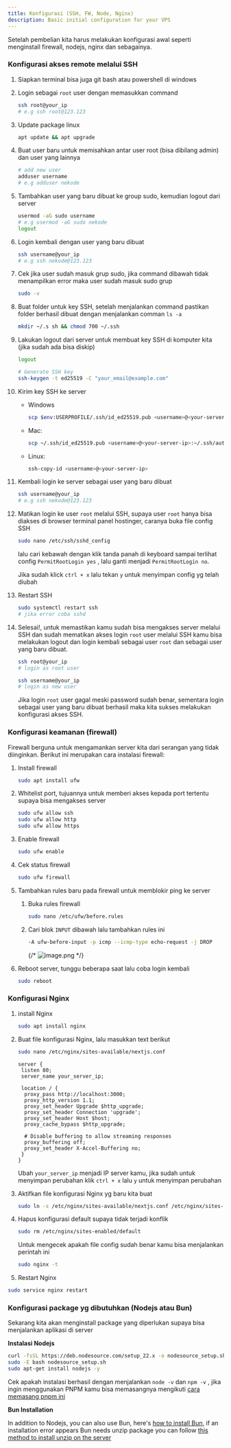 ```yaml
---
title: Konfigurasi (SSH, FW, Node, Nginx)
description: Basic initial configuration for your VPS
---
```


Setelah pembelian kita harus melakukan konfigurasi awal seperti menginstall firewall, nodejs, nginx dan sebagainya.

### Konfigurasi akses remote melalui SSH

1. Siapkan terminal bisa juga git bash atau powershell di windows
2. Login sebagai `root` user dengan memasukkan command
    
     
    
    ```bash
    ssh root@your_ip
    # e.g ssh root@123.123
    ```
    
3. Update package linux
    
    ```bash
    apt update && apt upgrade
    ```
    
4. Buat user baru untuk memisahkan antar user root (bisa dibilang admin) dan user yang lainnya
    
    ```bash
    # add new user
    adduser username
    # e.g adduser nekode
    ```
    
5. Tambahkan user yang baru dibuat ke group sudo, kemudian logout dari server
    
    ```bash
    usermod -aG sudo username
    # e.g usermod -aG sudo nekode
    logout
    ```
    
6. Login kembali dengan user yang baru dibuat
    
    ```bash
    ssh username@your_ip
    # e.g ssh nekode@123.123
    ```
    
7. Cek jika user sudah masuk grup sudo, jika command dibawah tidak menampilkan error maka user sudah masuk sudo grup
    
    ```bash
    sudo -v
    ```
    
8. Buat folder untuk key SSH, setelah menjalankan command pastikan folder berhasil dibuat dengan menjalankan comman `ls -a`
    
    ```bash
    mkdir ~/.s sh && chmod 700 ~/.ssh 
    ```
    
9. Lakukan logout dari server untuk membuat key SSH di komputer kita (jika sudah ada bisa diskip)
    
    ```bash
    logout
    ```
    
    ```bash
    # Generate SSH key
    ssh-keygen -t ed25519 -C "your_email@example.com"
    ```
    
10. Kirim key SSH ke server
    - Windows
        
        ```bash
        scp $env:USERPROFILE/.ssh/id_ed25519.pub <username>@<your-server-ip>:~/.ssh/authorized_keys
        ```
        
    - Mac:
        
        ```bash
        scp ~/.ssh/id_ed25519.pub <username>@<your-server-ip>:~/.ssh/authorized_keys
        ```
        
    - Linux:
        
        ```bash
        ssh-copy-id <username>@<your-server-ip>
        ```
        
11. Kembali login ke server sebagai user yang baru dibuat
    
    ```bash
    ssh username@your_ip
    # e.g ssh nekode@123.123
    ```
    
12. Matikan login ke user `root` melalui SSH, supaya user `root` hanya bisa diakses di browser terminal panel hostinger, caranya buka file config SSH
    
    ```bash
    sudo nano /etc/ssh/sshd_config
    ```
    
    lalu cari kebawah dengan klik tanda panah di keyboard sampai terlihat config `PermitRootLogin yes` , lalu ganti menjadi `PermitRootLogin no`.
    
    Jika sudah klick `ctrl + x`  lalu tekan `y`  untuk menyimpan config yg telah diubah
    
13. Restart SSH
    
    ```bash
    sudo systemctl restart ssh
    # jika error coba sshd
    ```
    
14. Selesai!, untuk memastikan kamu sudah bisa mengakses server melalui SSH dan sudah mematikan akses login  `root` user melalui SSH kamu bisa melakukan logout dan login kembali sebagai user `root` dan sebagai user yang baru dibuat.
    
    ```bash
    ssh root@your_ip
    # login as root user
    ```
    
    ```bash
    ssh username@your_ip
    # login as new user
    ```
    
    Jika login `root`  user gagal meski password sudah benar, sementara login sebagai user yang baru dibuat berhasil maka kita sukses melakukan konfigurasi akses SSH.
    

### Konfigurasi keamanan (firewall)

Firewall berguna untuk mengamankan server kita dari serangan yang tidak diinginkan. Berikut ini merupakan cara instalasi firewall:

1. Install firewall
    
    ```bash
    sudo apt install ufw
    ```
    
2. Whitelist port, tujuannya untuk  memberi akses kepada port tertentu supaya bisa mengakses server
    
    ```bash
    sudo ufw allow ssh
    sudo ufw allow http
    sudo ufw allow https
    ```
    
3. Enable firewall
    
    ```bash
    sudo ufw enable
    ```
    
4. Cek status firewall
    
    ```bash
    sudo ufw firewall
    ```
    
5. Tambahkan rules baru pada firewall untuk memblokir ping ke server
    1. Buka rules firewall
        
        ```bash
        sudo nano /etc/ufw/before.rules
        ```
        
    2. Cari blok `INPUT` dibawah lalu tambahkan rules ini 
        
        ```bash
        -A ufw-before-input -p icmp --icmp-type echo-request -j DROP
        ```
        
        {/* ![image.png](attachment:b0b9720a-c7f2-4c9e-b1e5-7db8d70d5e6f:image.png) */}
        
6. Reboot server, tunggu beberapa saat lalu coba login kembali
    
    ```bash
    sudo reboot
    ```

### Konfigurasi Nginx

1. install Nginx
    
    ```bash
    sudo apt install nginx
    ```
    
2. Buat file konfigurasi Nginx, lalu masukkan text berikut
    
     
    
    ```bash
    sudo nano /etc/nginx/sites-available/nextjs.conf
    ```
    
    ```
    server {
     listen 80;
     server_name your_server_ip;
    
     location / {
      proxy_pass http://localhost:3000;
      proxy_http_version 1.1;
      proxy_set_header Upgrade $http_upgrade;
      proxy_set_header Connection 'upgrade';
      proxy_set_header Host $host;
      proxy_cache_bypass $http_upgrade;
      
      # Disable buffering to allow streaming responses
      proxy_buffering off;
      proxy_set_header X-Accel-Buffering no;
     }
    }
    ```
    
    Ubah `your_server_ip` menjadi IP server kamu, jika sudah untuk menyimpan perubahan klik `ctrl + x` lalu `y` untuk menyimpan perubahan
    
3. Aktifkan file konfigurasi Nginx yg baru kita buat
    
    ```bash
    sudo ln -s /etc/nginx/sites-available/nextjs.conf /etc/nginx/sites-enabled/
    ```
    
4. Hapus konfigurasi default supaya tidak terjadi konflik
    
    ```bash
    sudo rm /etc/nginx/sites-enabled/default
    ```

    Untuk mengecek apakah file config sudah benar kamu bisa menjalankan perintah ini
    
    ```bash
    sudo nginx -t
    ```
    
5. Restart Nginx

```bash
sudo service nginx restart
```

### Konfigurasi package yg dibutuhkan (Nodejs atau Bun)

Sekarang kita akan menginstall package yang diperlukan supaya bisa menjalankan aplikasi di server

**Instalasi Nodejs**

```bash
curl -fsSL https://deb.nodesource.com/setup_22.x -o nodesource_setup.sh
sudo -E bash nodesource_setup.sh
sudo apt-get install nodejs -y
```

Cek apakah instalasi berhasil dengan menjalankan `node -v`  dan `npm -v` , jika ingin menggunakan PNPM kamu bisa memasangnya mengikuti [cara memasang pnpm ini](https://pnpm.io/installation#on-posix-systems)

**Bun Installation**

In addition to Nodejs, you can also use Bun, here's [how to install Bun](https://bun.sh/docs/installation), if an installation error appears Bun needs unzip package you can follow [this method to install unzip on the server](https://www.geeksforgeeks.org/how-to-install-zip-and-unzip-in-linux/)

